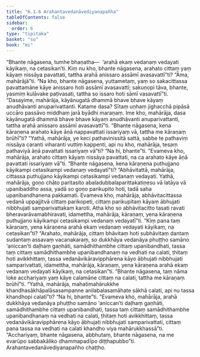 ```yaml
---
title: "6.1.6 Arahantavedanāvediyanapañha"
tableOfContents: false
sidebar:
  order: 6
type: "tipitaka"
basket: "su"
book: "mi"
---
```



<DynamicBreadcrumb />

<Division number="176" book="mi">

<Paragraph number="1120" book="mi">
“Bhante nāgasena, tumhe bhaṇatha—  ‘arahā ekaṃ vedanaṃ vedayati kāyikaṃ, na cetasikan’ti. Kiṃ nu kho, bhante nāgasena, arahato cittaṃ yaṃ kāyaṃ nissāya pavattati, tattha arahā anissaro assāmī avasavattī”ti? “Āma, mahārājā”ti. “Na kho, bhante nāgasena, yuttametaṃ, yaṃ so sakacittassa pavattamāne kāye anissaro hoti assāmī avasavattī; sakuṇopi tāva, bhante, yasmiṃ kulāvake paṭivasati, tattha so issaro hoti sāmī vasavattī”ti.
</Paragraph>

<Paragraph number="1121" book="mi">
“Dasayime, mahārāja, kāyānugatā dhammā bhave bhave kāyaṃ anudhāvanti anuparivattanti. Katame dasa? Sītaṃ uṇhaṃ jighacchā pipāsā uccāro passāvo middhaṃ jarā byādhi maraṇaṃ. Ime kho, mahārāja, dasa kāyānugatā dhammā bhave bhave kāyaṃ anudhāvanti anuparivattanti, tattha arahā anissaro assāmī avasavattī”ti.
</Paragraph>

<Paragraph number="1122" book="mi">
“Bhante nāgasena, kena kāraṇena arahato kāye āṇā nappavattati issariyaṃ vā, tattha me kāraṇaṃ brūhī”ti? “Yathā, mahārāja, ye keci pathavinissitā sattā, sabbe te pathaviṃ nissāya caranti viharanti vuttiṃ kappenti, api nu kho, mahārāja, tesaṃ pathaviyā āṇā pavattati issariyaṃ vā”ti? “Na hi, bhante”ti. “Evameva kho, mahārāja, arahato cittaṃ kāyaṃ nissāya pavattati, na ca arahato kāye āṇā pavattati issariyaṃ vā”ti.
</Paragraph>

<Paragraph number="1123" book="mi">
“Bhante nāgasena, kena kāraṇena puthujjano kāyikampi cetasikampi vedanaṃ vedayatī”ti? “Abhāvitattā, mahārāja, cittassa puthujjano kāyikampi cetasikampi vedanaṃ vedayati. Yathā, mahārāja, goṇo chāto paritasito abaladubbalaparittakatiṇesu vā latāya vā upanibaddho assa, yadā so goṇo parikupito hoti, tadā saha upanibandhanena pakkamati. Evameva kho, mahārāja, abhāvitacittassa vedanā uppajjitvā cittaṃ parikopeti, cittaṃ parikupitaṃ kāyaṃ ābhujati nibbhujati samparivattakaṃ karoti. Atha kho so abhāvitacitto tasati ravati bheravarāvamabhiravati, idamettha, mahārāja, kāraṇaṃ, yena kāraṇena puthujjano kāyikampi cetasikampi vedanaṃ vedayatī”ti.
</Paragraph>

<Paragraph number="1124" book="mi">
“Kiṃ pana taṃ kāraṇaṃ, yena kāraṇena arahā ekaṃ vedanaṃ vedayati kāyikaṃ, na cetasikan”ti? “Arahato, mahārāja, cittaṃ bhāvitaṃ hoti subhāvitaṃ dantaṃ sudantaṃ assavaṃ vacanakaraṃ, so dukkhāya vedanāya phuṭṭho samāno ‘aniccan’ti daḷhaṃ gaṇhāti, samādhithambhe cittaṃ upanibandhati, tassa taṃ cittaṃ samādhithambhe upanibandhanaṃ na vedhati na calati, ṭhitaṃ hoti avikkhittaṃ, tassa vedanāvikāravipphārena kāyo ābhujati nibbhujati samparivattati, idamettha, mahārāja, kāraṇaṃ, yena kāraṇena arahā ekaṃ vedanaṃ vedayati kāyikaṃ, na cetasikan”ti.
</Paragraph>

<Paragraph number="1125" book="mi">
“Bhante nāgasena, taṃ nāma loke acchariyaṃ yaṃ kāye calamāne cittaṃ na calati, tattha me kāraṇaṃ brūhī”ti. “Yathā, mahārāja, mahatimahārukkhe khandhasākhāpalāsasampanne anilabalasamāhate sākhā calati, api nu tassa khandhopi calatī”ti? “Na hi, bhante”ti. “Evameva kho, mahārāja, arahā dukkhāya vedanāya phuṭṭho samāno ‘aniccan’ti daḷhaṃ gaṇhāti, samādhithambhe cittaṃ upanibandhati, tassa taṃ cittaṃ samādhithambhe upanibandhanaṃ na vedhati na calati, ṭhitaṃ hoti avikkhittaṃ, tassa vedanāvikāravipphārena kāyo ābhujati nibbhujati samparivattati, cittaṃ pana tassa na vedhati na calati khandho viya mahārukkhassā”ti. “Acchariyaṃ, bhante nāgasena, abbhutaṃ, bhante nāgasena, na me evarūpo sabbakāliko dhammapadīpo diṭṭhapubbo”ti.

</Paragraph>
</Division>

<Paragraph number="1126" type="center" book="mi">
Arahantavedanāvediyanapañho chaṭṭho.
</Paragraph>